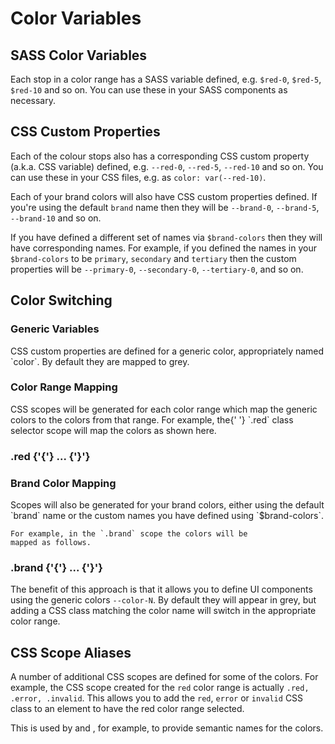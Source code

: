 
# Color Variables

## SASS Color Variables

Each stop in a color range has a SASS variable defined, e.g.
`$red-0`, `$red-5`, `$red-10` and so on.  You can use these in your SASS
components as necessary.

## CSS Custom Properties

Each of the colour stops also has a corresponding CSS custom property
(a.k.a. CSS variable) defined, e.g. `--red-0`, `--red-5`, `--red-10` and so
on.  You can use these in your CSS files, e.g. as `color: var(--red-10)`.

Each of your brand colors will also have CSS custom properties defined.
If you're using the default `brand` name then they will be `--brand-0`,
`--brand-5`, `--brand-10` and so on.

If you have defined a different set of names via `$brand-colors` then they
will have corresponding names.  For example, if you defined the names in
your `$brand-colors` to be `primary`, `secondary` and `tertiary` then the
custom properties will be `--primary-0`, `--secondary-0`, `--tertiary-0`,
and so on.

## Color Switching

### Generic Variables

<Split>
  CSS custom properties are defined for a generic color, appropriately
  named `color`.  By default they are mapped to grey.

  <div>
    <ScopeVars
      scope='grey'
      to='grey'
    />
  </div>
</Split>

### Color Range Mapping

<Split>
  CSS scopes will be generated for each color range which map the generic
  colors to the colors from that range.  For example, the{' '}
  `.red` class selector scope will map the colors as shown
  here.

  <div>
    <h3 className="font-mono mar-t-none mar-b-2">.red {'{'} ... {'}'}</h3>
    <ScopeVars
      scope='red'
      to='red'
      abbreviate={true}
    />
  </div>
</Split>

### Brand Color Mapping

<Split>
  <div>
    Scopes will also be generated for your brand colors, either using the
    default `brand` name or the custom names you have defined using
    `$brand-colors`.

    For example, in the `.brand` scope the colors will be
    mapped as follows.
  </div>
  <div>
    <h3 className="font-mono mar-b-2 mar-t-none">.brand {'{'} ... {'}'}</h3>
    <ScopeVars
      scope='brand'
      to='brand'
      abbreviate={true}
    />
  </div>
</Split>

The benefit of this approach is that it allows you to define UI components
using the generic colors `--color-N`.  By default they will appear in grey,
but adding a CSS class matching the color name will switch in the appropriate
color range.

## CSS Scope Aliases

A number of additional CSS scopes are defined for some of the colors.
For example, the CSS scope created for the `red` color range is actually
`.red, .error, .invalid`.  This allows you to add the `red`, `error` or
`invalid` CSS class to an element to have the red color range selected.

This is used by <FormsLink/> and <AlertsLink/>, for example, to provide
semantic names for the colors.

